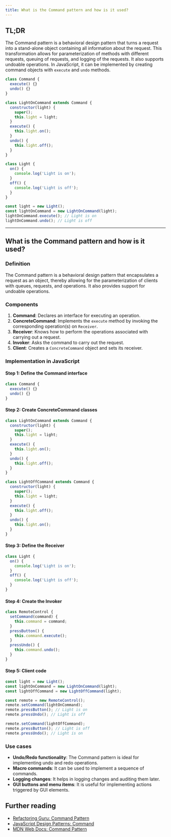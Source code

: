 ```yaml
---
title: What is the Command pattern and how is it used?
---
```


## TL;DR

The Command pattern is a behavioral design pattern that turns a request into a stand-alone object containing all information about the request. This transformation allows for parameterization of methods with different requests, queuing of requests, and logging of the requests. It also supports undoable operations. In JavaScript, it can be implemented by creating command objects with `execute` and `undo` methods.

```js
class Command {
  execute() {}
  undo() {}
}

class LightOnCommand extends Command {
  constructor(light) {
    super();
    this.light = light;
  }
  execute() {
    this.light.on();
  }
  undo() {
    this.light.off();
  }
}

class Light {
  on() {
    console.log('Light is on');
  }
  off() {
    console.log('Light is off');
  }
}

const light = new Light();
const lightOnCommand = new LightOnCommand(light);
lightOnCommand.execute(); // Light is on
lightOnCommand.undo(); // Light is off
```

---

## What is the Command pattern and how is it used?

### Definition

The Command pattern is a behavioral design pattern that encapsulates a request as an object, thereby allowing for the parameterization of clients with queues, requests, and operations. It also provides support for undoable operations.

### Components

1. **Command**: Declares an interface for executing an operation.
2. **ConcreteCommand**: Implements the `execute` method by invoking the corresponding operation(s) on `Receiver`.
3. **Receiver**: Knows how to perform the operations associated with carrying out a request.
4. **Invoker**: Asks the command to carry out the request.
5. **Client**: Creates a `ConcreteCommand` object and sets its receiver.

### Implementation in JavaScript

#### Step 1: Define the Command interface

```js
class Command {
  execute() {}
  undo() {}
}
```

#### Step 2: Create ConcreteCommand classes

```js
class LightOnCommand extends Command {
  constructor(light) {
    super();
    this.light = light;
  }
  execute() {
    this.light.on();
  }
  undo() {
    this.light.off();
  }
}

class LightOffCommand extends Command {
  constructor(light) {
    super();
    this.light = light;
  }
  execute() {
    this.light.off();
  }
  undo() {
    this.light.on();
  }
}
```

#### Step 3: Define the Receiver

```js
class Light {
  on() {
    console.log('Light is on');
  }
  off() {
    console.log('Light is off');
  }
}
```

#### Step 4: Create the Invoker

```js
class RemoteControl {
  setCommand(command) {
    this.command = command;
  }
  pressButton() {
    this.command.execute();
  }
  pressUndo() {
    this.command.undo();
  }
}
```

#### Step 5: Client code

```js
const light = new Light();
const lightOnCommand = new LightOnCommand(light);
const lightOffCommand = new LightOffCommand(light);

const remote = new RemoteControl();
remote.setCommand(lightOnCommand);
remote.pressButton(); // Light is on
remote.pressUndo(); // Light is off

remote.setCommand(lightOffCommand);
remote.pressButton(); // Light is off
remote.pressUndo(); // Light is on
```

### Use cases

- **Undo/Redo functionality**: The Command pattern is ideal for implementing undo and redo operations.
- **Macro commands**: It can be used to implement a sequence of commands.
- **Logging changes**: It helps in logging changes and auditing them later.
- **GUI buttons and menu items**: It is useful for implementing actions triggered by GUI elements.

## Further reading

- [Refactoring Guru: Command Pattern](https://refactoring.guru/design-patterns/command)
- [JavaScript Design Patterns: Command](https://www.dofactory.com/javascript/design-patterns/command)
- [MDN Web Docs: Command Pattern](https://developer.mozilla.org/en-US/docs/Glossary/Command_pattern)
